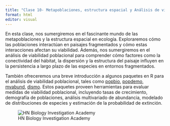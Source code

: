 ---
title: "Clase 10- Metapoblaciones, estructura espacial y Análisis de viablidad poblacional"
format: html
editor: visual
---

En esta clase, nos sumergiremos en el fascinante mundo de las metapoblaciones y la estructura espacial en ecología. Exploraremos cómo las poblaciones interactúan en paisajes fragmentados y cómo estas interacciones afectan su viabilidad. Además, nos sumergiremos en el análisis de viabilidad poblacional para comprender cómo factores como la conectividad del hábitat, la dispersión y la estructura del paisaje influyen en la persistencia a largo plazo de las especies en entornos fragmentados. 

También ofreceremos una breve introducción a algunos paquetes en R para el análisis de viabilidad poblacional, tales como [popbio](https://www.jstatsoft.org/article/view/v022i11), [popdemo](https://besjournals.onlinelibrary.wiley.com/doi/pdf/10.1111/j.2041-210X.2012.00222.x), [mvabund](https://besjournals.onlinelibrary.wiley.com/doi/10.1111/j.2041-210X.2012.00190.x), [dismo](https://rdrr.io/cran/dismo/man/). Estos paquetes proveen herramientas para evaluar medidas de viabilidad poblacional, incluyendo tasas de crecimiento, demografía de poblaciones, análisis multivariado de abundancia, modelado de distribuciones de especies y estimación de la probabilidad de extinción.


![HN Biology Investigation Academy](HN Cursos publicidad/HN Biology Inv large.jpg)